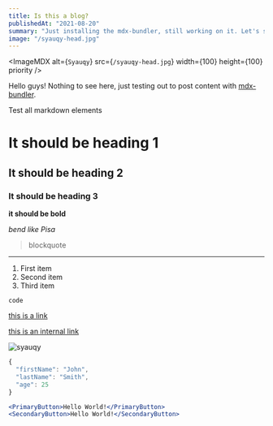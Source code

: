 ```yaml
---
title: Is this a blog?
publishedAt: "2021-08-20"
summary: "Just installing the mdx-bundler, still working on it. Let's see if it's working on my website."
image: "/syauqy-head.jpg"
---
```


<ImageMDX
  alt={`Syauqy`}
  src={`/syauqy-head.jpg`}
  width={100}
  height={100}
  priority
/>

Hello guys! Nothing to see here, just testing out to post content with [mdx-bundler](https://github.com/kentcdodds/mdx-bundler).

Test all markdown elements

# It should be heading 1

## It should be heading 2

### It should be heading 3

**it should be bold**

_bend like Pisa_

> blockquote

---

1. First item
2. Second item
3. Third item

`code`

[this is a link](https://syauqy.dev)

[this is an internal link](#syauqy)

![syauqy](/syauqy-head.jpg)

```jsx
{
  "firstName": "John",
  "lastName": "Smith",
  "age": 25
}
```

```jsx
<PrimaryButton>Hello World!</PrimaryButton>
<SecondaryButton>Hello World!</SecondaryButton>
```
